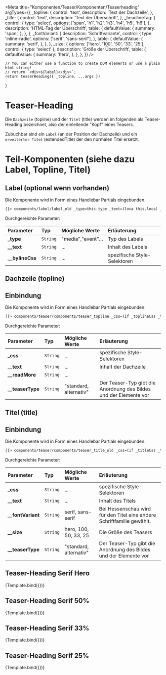 

<Meta
    title="Komponenten/Teaser/Komponenten/Teaserheading"
    argTypes={{
        _topline: {
            control: 'text',
            description: 'Text der Dachzeile',
        },
        _title: {
            control: 'text',
            description: 'Text der Überschrift',
        },
        _headlineTag: {
            control: {
                type: 'select',
                options: ['span', 'h1', 'h2', 'h3', 'h4', 'h5', 'h6'],
            },
            description: 'HTML-Tag der Überschrift',
            table: {
                defaultValue: {
                    summary: 'span',
                },
            },
        },
        _fontVariant: {
            description: 'Schriftvariante',
            control: {
                type: 'inline-radio',
                options: ['serif', 'sans-serif'],
            },
            table: {
                defaultValue: {
                    summary: 'serif',
                },
            },
        },
        _size: {
            options: ['hero', '100', '50', '33', '25'],
            control: { type: 'select' },
            description: 'Größe der Überschrift',
            table: {
                defaultValue: {
                    summary: 'hero',
                },
            },
        },
    }}
/>

    // You can either use a function to create DOM elements or use a plain html string!
    // return `<div>${label}</div>`;
    return teaserHeading({ _topline, ...args })
}

# Teaser-Heading

Die `Dachzeile` (topline) und der `Titel` (title) werden im folgenden als Teaser-Heading bezeichnet, also der einleitende "Kopf" eines Teasers.

Zubuchbar sind ein `Label` (an der Position der Dachzeile) und ein `erweiterter Titel` (extendedTitle) der den normalen Titel ersetzt.

# Teil-Komponenten (siehe dazu Label, Topline, Titel)

## Label (optional wenn vorhanden)
Die Komponente wird in Form eines Handlebar Partials eingebunden.

```html
{{> components/label/label_old _type=this.type _text=(loca this.loca) _bylineCss=../_labelCss}}
```

Durchgereichte Parameter:

| Parameter  | Typ      | Mögliche Werte                                                                                                                                                                                                                                                     | Erläuterung                                      |
| :--------- | :------- | :--------------------- | :----------------------------------------------- |
| **\_type** | `String`|"media","event"...| Typ des Labels
| **\__text**|`String`|...| Inhalt des Labels 
| **\__bylineCss**|`String`|...|spezifische Style-Selektoren
   

## Dachzeile (topline)
## Einbindung
Die Komponente wird in Form eines Handlebar Partials eingebunden.

```html
{{> components/teaser/components/teaser_topline _css=(if _toplineCss _toplineCss "") _text=_topline _readMore=_readMore _teaserType=_teaserType}}
```
Durchgereichte Parameter:

| Parameter  | Typ      | Mögliche Werte                                                                                                                                                                                                                                                     | Erläuterung                                      |
| :--------- | :------- | :--------------------- | :----------------------------------------------- |
| **\_css** | `String`|...| spezifische Style-Selektoren
| **\__text**|`String`|...| Inhalt der Dachzeile
| **\__readMore**|`String`|...|  
| **\__teaserType**|`String`|"standard, alternativ"| Der Teaser-Typ gibt die Anordnung des Bildes und der Elemente vor      

## Titel (title)
## Einbindung
Die Komponente wird in Form eines Handlebar Partials eingebunden.

```html
{{> components/teaser/components/teaser_title_old _css=(if _titleCss _titleCss "") _text=_title _fontVariant=_fontVariant _size=_size _teaserType=_teaserType _isMobile1to1=_isMobile1to1 _firstItem=_firstItem _ordered=_ordered}}
```
Durchgereichte Parameter:

| Parameter  | Typ      | Mögliche Werte                                                                                                                                                                                                                                                     | Erläuterung                                      |
| :--------- | :------- | :--------------------- | :----------------------------------------------- |
| **\_css** | `String`|...| spezifische Style-Selektoren
| **\__text**|`String`|...| Inhalt des Titels 
| **\__fontVariant**|`String`|serif, sans-serif| Bei Hessenschau wird für den Titel eine andere Schriftfamilie gewählt.
| **\__size**|`String`|hero, 100, 50, 33, 25| Die Größe des Teasers 
| **\__teaserType**|`String`|"standard, alternativ"| Der Teaser-Typ gibt die Anordnung des Bildes und der Elemente vor     



## Teaser-Heading Serif Hero

<Canvas>
    <Story
        name="Serif Hero"
        parameters={{
            docs: {
                source: {
                    code: ``,
                },
            },
        }}
        args={{
            _topline: 'Das ist eine wirklich sehr lange Topline',
            _title: 'Das ist eine wirklich sehr lange Headline',
            _extendedTitle: 'Das ist ein erweiterter Titel',
            _headlineTag: 'h1',
            _fontVariant: 'serif',
            _size: 'hero',
            _teaserType: 'standard',
        }}
    >
        {Template.bind({})}
    </Story>
</Canvas>

<ArgsTable story="Serif Hero" />

## Teaser-Heading Serif 50%

<Canvas>
    <Story
        name="Serif 50"
        parameters={{
            docs: {
                source: {
                    code: ``,
                },
            },
        }}
        args={{
            _topline: 'Das ist eine wirklich sehr lange Topline',
            _title: 'Das ist eine wirklich sehr lange Headline',
            _headlineTag: 'h1',
            _fontVariant: 'serif',
            _size: '50',
            _teaserType: 'standard',
        }}
    >
        {Template.bind({})}
    </Story>
</Canvas>

## Teaser-Heading Serif 33%

<Canvas>
    <Story
        name="Serif 33"
        parameters={{
            docs: {
                source: {
                    code: ``,
                },
            },
        }}
        args={{
            _topline: 'Das ist eine wirklich sehr lange Topline',
            _title: 'Das ist eine wirklich sehr lange Headline',
            _headlineTag: 'h1',
            _fontVariant: 'serif',
            _size: '33',
            _teaserType: 'standard',
        }}
    >
        {Template.bind({})}
    </Story>
</Canvas>

## Teaser-Heading Serif 25%

<Canvas>
    <Story
        name="Serif 25"
        parameters={{
            docs: {
                source: {
                    code: ``,
                },
            },
        }}
        args={{
            _topline: 'Das ist eine wirklich sehr lange Topline',
            _title: 'Das ist eine wirklich sehr lange Headline',
            _headlineTag: 'h1',
            _fontVariant: 'serif',
            _size: '25',
            _teaserType: 'standard',
        }}
    >
        {Template.bind({})}
    </Story>
</Canvas>
